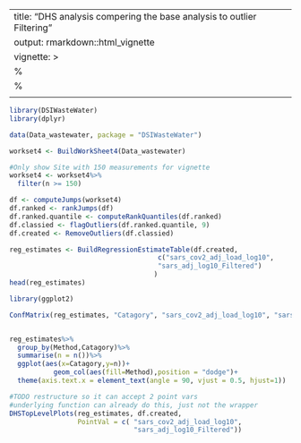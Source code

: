 
---
title: "DHS analysis compering the base analysis to outlier Filtering"
output: rmarkdown::html_vignette
vignette: >
  %\VignetteIndexEntry{DHS analysis compering the base analysis to outlier Filtering}
  %\VignetteEngine{knitr::rmarkdown}
  \usepackage[utf8]{inputenc}
---

```r
library(DSIWasteWater)
library(dplyr)
```


```r
data(Data_wastewater, package = "DSIWasteWater")

workset4 <- BuildWorkSheet4(Data_wastewater)

#Only show Site with 150 measurements for vignette 
workset4 <- workset4%>% 
  filter(n >= 150)
```

```r

df <- computeJumps(workset4)
df.ranked <- rankJumps(df)
df.ranked.quantile <- computeRankQuantiles(df.ranked)
df.classied <- flagOutliers(df.ranked.quantile, 9)
df.created <- RemoveOutliers(df.classied)

```

```r

reg_estimates <- BuildRegressionEstimateTable(df.created, 
                                     c("sars_cov2_adj_load_log10",
                                     "sars_adj_log10_Filtered")
                                    )
head(reg_estimates)
```


```r
library(ggplot2)

ConfMatrix(reg_estimates, "Catagory", "sars_cov2_adj_load_log10", "sars_adj_log10_Filtered")


reg_estimates%>%
  group_by(Method,Catagory)%>%
  summarise(n = n())%>%
  ggplot(aes(x=Catagory,y=n))+
           geom_col(aes(fill=Method),position = "dodge")+ 
  theme(axis.text.x = element_text(angle = 90, vjust = 0.5, hjust=1))
```

```r
#TODO restructure so it can accept 2 point vars
#underlying function can already do this, just not the wrapper
DHSTopLevelPlots(reg_estimates, df.created, 
                 PointVal = c( "sars_cov2_adj_load_log10",
                               "sars_adj_log10_Filtered"))
```